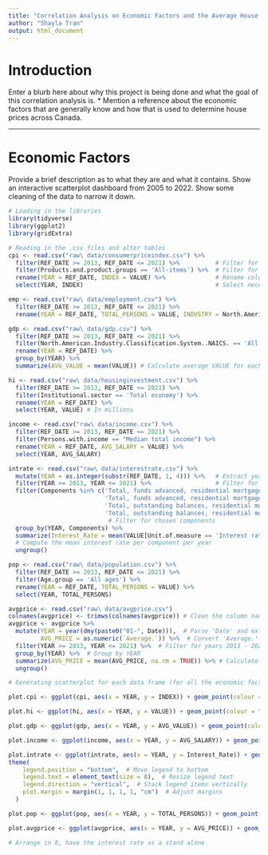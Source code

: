 ```yaml
---
title: "Correlation Analysis on Economic Factors and the Average House Price in Canada"
author: "Shayla Tran"
output: html_document
---
```


# Introduction

Enter a blurb here about why this project is being done and what the goal of this correlation analysis is.
* Mention a reference about the economic factors that are generally know and how that is used to determine house prices across Canada.

***

# Economic Factors

Provide a brief description as to what they are and what it contains. Show an interactive scatterplot dashboard from 2005 to 2022. Show some cleaning of the data to narrow it down.

```r
# Loading in the libraries
library(tidyverse)
library(ggplot2)
library(gridExtra)
```


```r
# Reading in the .csv files and alter tables
cpi <- read.csv("raw\ data/consumerpriceindex.csv") %>%
  filter(REF_DATE >= 2013, REF_DATE <= 2021) %>%          # Filter for years 2013 - 2021
  filter(Products.and.product.groups == 'All-items') %>%  # Filter for 'All-items' only
  rename(YEAR = REF_DATE, INDEX = VALUE) %>%              # Rename columns
  select(YEAR, INDEX)                                     # Select necessary columns

emp <- read.csv("raw\ data/employment.csv") %>%
  filter(REF_DATE >= 2013, REF_DATE <= 2021) %>%   
  rename(YEAR = REF_DATE, TOTAL_PERSONS = VALUE, INDUSTRY = North.American.Industry.Classification.System..NAICS.)   %>% select(YEAR, INDUSTRY, TOTAL_PERSONS)   

gdp <- read.csv("raw\ data/gdp.csv") %>%
  filter(REF_DATE >= 2013, REF_DATE <= 2021) %>%
  filter(North.American.Industry.Classification.System..NAICS. == 'All industries [T001]') %>% 
  rename(YEAR = REF_DATE) %>% 
  group_by(YEAR) %>%
  summarize(AVG_VALUE = mean(VALUE)) # Calculate average VALUE for each year

hi <- read.csv("raw\ data/housinginvestment.csv") %>%
  filter(REF_DATE >= 2013, REF_DATE <= 2021) %>%
  filter(Institutional.sector == 'Total economy') %>% 
  rename(YEAR = REF_DATE) %>% 
  select(YEAR, VALUE) # In millions

income <- read.csv("raw\ data/income.csv") %>%
  filter(REF_DATE >= 2013, REF_DATE <= 2021) %>%
  filter(Persons.with.income == "Median total income") %>%
  rename(YEAR = REF_DATE, AVG_SALARY = VALUE) %>% 
  select(YEAR, AVG_SALARY)

intrate <- read.csv("raw\ data/interestrate.csv") %>%
  mutate(YEAR = as.integer(substr(REF_DATE, 1, 4))) %>%   # Extract year from REF_DATE and convert to integer
  filter(YEAR >= 2013, YEAR <= 2021) %>%                  # Filter for years 2005 - 2021
  filter(Components %in% c('Total, funds advanced, residential mortgages, insured', 
                           'Total, funds advanced, residential mortgages, uninsured', 
                           'Total, outstanding balances, residential mortgages, insured', 
                           'Total, outstanding balances, residential mortgages, uninsured')) %>% 
                            # Filter for chosen components
  group_by(YEAR, Components) %>%
  summarize(Interest_Rate = mean(VALUE[Unit.of.measure == 'Interest rate'], na.rm = TRUE)) %>% 
  # Compute the mean interest rate per component per year
  ungroup()

pop <- read.csv("raw\ data/population.csv") %>%
  filter(REF_DATE >= 2013, REF_DATE <= 2021) %>%
  filter(Age.group == 'All ages') %>% 
  rename(YEAR = REF_DATE, TOTAL_PERSONS = VALUE) %>% 
  select(YEAR, TOTAL_PERSONS)

avgprice <- read.csv("raw\ data/avgprice.csv")
colnames(avgprice) <- trimws(colnames(avgprice)) # Clean the column names to remove leading/trailing whitespaces
avgprice <- avgprice %>%
  mutate(YEAR = year(dmy(paste0("01-", Date))),  # Parse 'Date' and extract the year
         AVG_PRICE = as.numeric(`Average.`)) %>%  # Convert 'Average.' to numeric
  filter(YEAR >= 2013, YEAR <= 2021) %>%  # Filter for years 2013 - 2021
  group_by(YEAR) %>%  # Group by YEAR
  summarize(AVG_PRICE = mean(AVG_PRICE, na.rm = TRUE)) %>% # Calculate average price per year
  ungroup()
```

```r
# Generating scatterplot for each data frame (for all the economic factors)

plot.cpi <- ggplot(cpi, aes(x = YEAR, y = INDEX)) + geom_point(colour = "red") + geom_line(colour = "red") + ggtitle("Consumer Price Index in Canada from 2013 to 2021") + xlab("Year") + ylab("Index")

plot.hi <- ggplot(hi, aes(x = YEAR, y = VALUE)) + geom_point(colour = "purple") + geom_line(colour = "purple") + ggtitle("Housing Investment in Canada from 2013 to 2021") + xlab("Year") + ylab("CAD Dollars (millions)")

plot.gdp <- ggplot(gdp, aes(x = YEAR, y = AVG_VALUE)) + geom_point(colour = "orange") + geom_line(colour = "orange") + ggtitle("Gross Domestic Product in Canada from 2013 to 2021") + xlab("Year") + ylab("CAD Dollars (millions)")

plot.income <- ggplot(income, aes(x = YEAR, y = AVG_SALARY)) + geom_point(colour = "magenta") + geom_line(colour = "magenta") + ggtitle("Median Income in Canada from 2013 to 2021") + xlab("Year") + ylab("CAD Dollars")

plot.intrate <- ggplot(intrate, aes(x = YEAR, y = Interest_Rate)) + geom_point(aes(color = Components)) + geom_line(aes(color = Components, group = Components), size = 1.1) + ggtitle("Mortgage Interest Rates in Canada from 2013 to 2021") + xlab("Year") + ylab("Percentage") + 
theme(
    legend.position = "bottom",  # Move legend to bottom
    legend.text = element_text(size = 8),  # Resize legend text
    legend.direction = "vertical",  # Stack legend items vertically
    plot.margin = margin(1, 1, 1, 1, "cm")  # Adjust margins
  )

plot.pop <- ggplot(pop, aes(x = YEAR, y = TOTAL_PERSONS)) + geom_point(colour = "forestgreen") + geom_line(colour = "forestgreen") + ggtitle("Population of Canada from 2013 to 2021") + xlab("Year") + ylab("Number of Persons")

plot.avgprice <- ggplot(avgprice, aes(x = YEAR, y = AVG_PRICE)) + geom_point(colour = "blue") + geom_line(colour = "blue") + ggtitle("Average House Price in Canada from 2013 to 2021") + xlab("Year") + ylab("CAD Dollars")

# Arrange in 8, have the interest rate as a stand alone
```

